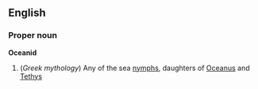 ==English==
===Proper noun===
'''Oceanid'''
#(''Greek mythology'') Any of the sea [[nymph]]s, daughters of [[Oceanus]] and [[Tethys]]